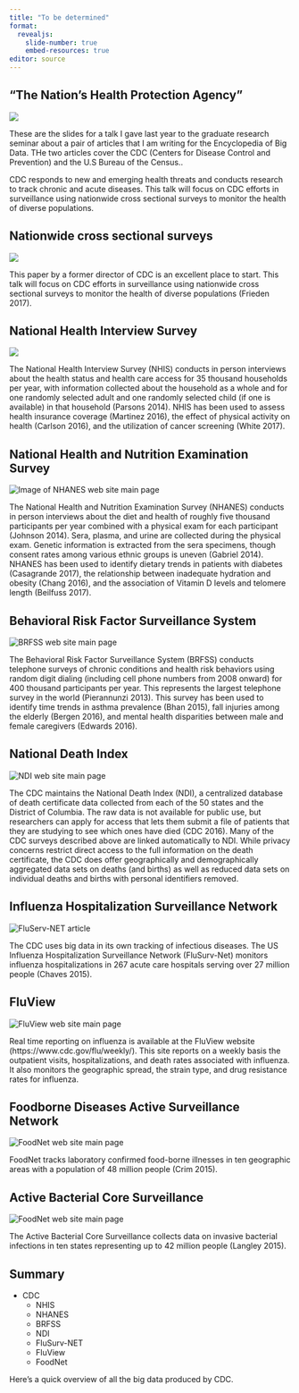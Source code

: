 ```yaml
---
title: "To be determined"
format: 
  revealjs:
    slide-number: true
    embed-resources: true
editor: source
---
```


## "The Nation's Health Protection Agency"

![](images/cdc.png)

::: notes

These are the slides for a talk I gave last year to the graduate research seminar about a pair of articles that I am writing for the Encyclopedia of Big Data. THe two articles cover the CDC (Centers for Disease Control and Prevention) and the U.S Bureau of the Census..

CDC responds to new and emerging health threats and conducts research to track chronic and acute diseases. This talk will focus on CDC efforts in surveillance using nationwide cross sectional surveys to monitor the health of diverse populations.

:::

## Nationwide cross sectional surveys

![](images/frieden17.png)

::: notes

This paper by a former director of CDC is an excellent place to start. This talk will focus on CDC efforts in surveillance using nationwide cross sectional surveys to monitor the health of diverse populations (Frieden 2017).

:::

## National Health Interview Survey

![](images/nhis.png)

::: notes

The National Health Interview Survey (NHIS) conducts in person interviews about the health status and health care access for 35 thousand households per year, with information collected about the household as a whole and for one randomly selected adult and one randomly selected child (if one is available) in that household (Parsons 2014). NHIS has been used to assess health insurance coverage (Martinez 2016), the effect of physical activity on health (Carlson 2016), and the utilization of cancer screening (White 2017).

:::

## National Health and Nutrition Examination Survey

![](images/nhanes.png "Image of NHANES web site main page") 

::: notes

The National Health and Nutrition Examination Survey (NHANES) conducts in person interviews about the diet and health of roughly five thousand participants per year combined with a physical exam for each participant (Johnson 2014). Sera, plasma, and urine are collected during the physical exam. Genetic information is extracted from the sera specimens, though consent rates among various ethnic groups is uneven (Gabriel 2014). NHANES has been used to identify dietary trends in patients with diabetes (Casagrande 2017), the relationship between inadequate hydration and obesity (Chang 2016), and the association of Vitamin D levels and telomere length (Beilfuss 2017).

:::

## Behavioral Risk Factor Surveillance System

![](images/brfss.png "BRFSS web site main page") 

::: notes

The Behavioral Risk Factor Surveillance System (BRFSS) conducts telephone surveys of chronic conditions and health risk behaviors using random digit dialing (including cell phone numbers from 2008 onward) for 400 thousand participants per year. This represents the largest telephone survey in the world (Pierannunzi 2013). This survey has been used to identify time trends in asthma prevalence (Bhan 2015), fall injuries among the elderly (Bergen 2016), and mental health disparities between male and female caregivers (Edwards 2016).

:::

## National Death Index

![](images/ndi.png "NDI web site main page") 

::: notes

The CDC maintains the National Death Index (NDI), a centralized database of death certificate data collected from each of the 50 states and the District of Columbia. The raw data is not available for public use, but researchers can apply for access that lets them submit a file of patients that they are studying to see which ones have died (CDC 2016). Many of the CDC surveys described above are linked automatically to NDI. While privacy concerns restrict direct access to the full information on the death certificate, the CDC does offer geographically and demographically aggregated data sets on deaths (and births) as well as reduced data sets on individual deaths and births with personal identifiers removed.

:::

## Influenza Hospitalization Surveillance Network

![](images/fluservnet.png "FluServ-NET article")

::: notes

The CDC uses big data in its own tracking of infectious diseases. The US Influenza Hospitalization Surveillance Network (FluSurv-Net) monitors influenza hospitalizations in 267 acute care hospitals serving over 27 million people (Chaves 2015).

:::

## FluView

![](images/fluview.png "FluView web site main page") 

::: notes

Real time reporting on influenza is available at the FluView website (https://www.cdc.gov/flu/weekly/). This site reports on a weekly basis the outpatient visits, hospitalizations, and death rates associated with influenza. It also monitors the geographic spread, the strain type, and drug resistance rates for influenza.

:::

## Foodborne Diseases Active Surveillance Network

![](images/foodnet.png "FoodNet web site main page") 

::: notes

FoodNet tracks laboratory confirmed food-borne illnesses in ten geographic areas with a population of 48 million people (Crim 2015). 

:::

## Active Bacterial Core Surveillance

![](images/abcs.png "FoodNet web site main page") 

::: notes

The Active Bacterial Core Surveillance collects data on invasive bacterial infections in ten states representing up to 42 million people (Langley 2015).

:::

## Summary

-   CDC
    -   NHIS
    -   NHANES
    -   BRFSS
    -   NDI
    -   FluSurv-NET
    -   FluView
    -   FoodNet

::: notes

Here's a quick overview of all the big data produced by CDC.

:::

